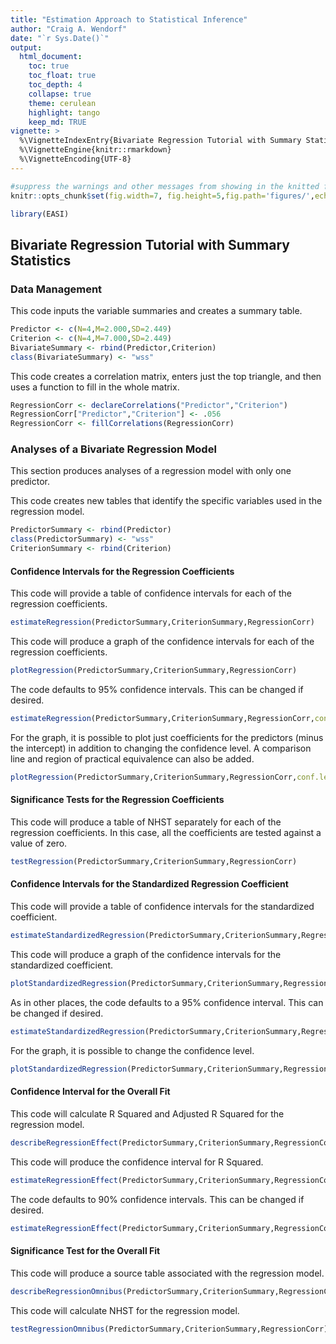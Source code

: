 ```yaml
---
title: "Estimation Approach to Statistical Inference"
author: "Craig A. Wendorf"
date: "`r Sys.Date()`"
output:
  html_document:
    toc: true
    toc_float: true
    toc_depth: 4
    collapse: true
    theme: cerulean
    highlight: tango
    keep_md: TRUE
vignette: >
  %\VignetteIndexEntry{Bivariate Regression Tutorial with Summary Statistics}
  %\VignetteEngine{knitr::rmarkdown}
  %\VignetteEncoding{UTF-8}
---
```


```r
#suppress the warnings and other messages from showing in the knitted file.
knitr::opts_chunk$set(fig.width=7, fig.height=5,fig.path='figures/',echo=TRUE,warning=FALSE,message=FALSE)
```

```r
library(EASI)
```

## Bivariate Regression Tutorial with Summary Statistics

### Data Management

This code inputs the variable summaries and creates a summary table.
```r
Predictor <- c(N=4,M=2.000,SD=2.449)
Criterion <- c(N=4,M=7.000,SD=2.449)
BivariateSummary <- rbind(Predictor,Criterion)
class(BivariateSummary) <- "wss"
```

This code creates a correlation matrix, enters just the top triangle, and then uses a function to fill in the whole matrix.
```r
RegressionCorr <- declareCorrelations("Predictor","Criterion")
RegressionCorr["Predictor","Criterion"] <- .056
RegressionCorr <- fillCorrelations(RegressionCorr)
```

### Analyses of a Bivariate Regression Model

This section produces analyses of a regression model with only one predictor.

This code creates new tables that identify the specific variables used in the regression model.
```r
PredictorSummary <- rbind(Predictor)
class(PredictorSummary) <- "wss"
CriterionSummary <- rbind(Criterion)
```

#### Confidence Intervals for the Regression Coefficients

This code will provide a table of confidence intervals for each of the regression coefficients.
```r
estimateRegression(PredictorSummary,CriterionSummary,RegressionCorr)
```

This code will produce a graph of the confidence intervals for each of the regression coefficients.
```r
plotRegression(PredictorSummary,CriterionSummary,RegressionCorr)
```

The code defaults to 95% confidence intervals. This can be changed if desired.
```r
estimateRegression(PredictorSummary,CriterionSummary,RegressionCorr,conf.level=.99)
```

For the graph, it is possible to plot just coefficients for the predictors (minus the intercept) in addition to changing the confidence level. A comparison line and region of practical equivalence can also be added.
```r
plotRegression(PredictorSummary,CriterionSummary,RegressionCorr,conf.level=.99,mu=0,rope=c(-2,2),intercept=FALSE)
```

#### Significance Tests for the Regression Coefficients

This code will produce a table of NHST separately for each of the regression coefficients. In this case, all the coefficients are tested against a value of zero.
```r
testRegression(PredictorSummary,CriterionSummary,RegressionCorr)
```

#### Confidence Intervals for the Standardized Regression Coefficient

This code will provide a table of confidence intervals for the standardized coefficient.
```r
estimateStandardizedRegression(PredictorSummary,CriterionSummary,RegressionCorr)
```

This code will produce a graph of the confidence intervals for the standardized coefficient.
```r
plotStandardizedRegression(PredictorSummary,CriterionSummary,RegressionCorr)
```

As in other places, the code defaults to a 95% confidence interval. This can be changed if desired.
```r
estimateStandardizedRegression(PredictorSummary,CriterionSummary,RegressionCorr,conf.level=.99)
```

For the graph, it is possible to change the confidence level.
```r
plotStandardizedRegression(PredictorSummary,CriterionSummary,RegressionCorr,conf.level=.99)
```

#### Confidence Interval for the Overall Fit

This code will calculate R Squared and Adjusted R Squared for the regression model.
```r
describeRegressionEffect(PredictorSummary,CriterionSummary,RegressionCorr)
```

This code will produce the confidence interval for R Squared.
```r
estimateRegressionEffect(PredictorSummary,CriterionSummary,RegressionCorr)
```

The code defaults to 90% confidence intervals. This can be changed if desired.
```r
estimateRegressionEffect(PredictorSummary,CriterionSummary,RegressionCorr,conf.level=.95)
```

#### Significance Test for the Overall Fit

This code will produce a source table associated with the regression model.
```r
describeRegressionOmnibus(PredictorSummary,CriterionSummary,RegressionCorr)
```

This code will calculate NHST for the regression model.
```r
testRegressionOmnibus(PredictorSummary,CriterionSummary,RegressionCorr)
```
